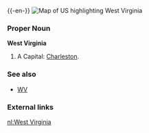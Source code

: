 {{wikipedia}}
{{-en-}}
[[Image:Map of USA highlighting West Virginia.png|thumb|right|Map of US highlighting West Virginia]]
===Proper Noun===
'''West Virginia'''
#A {{USstate}}  Capital: [[Charleston]].
===See also===
*[[WV]]
===External links===
{{pedialite}}

[[nl:West Virginia]]
